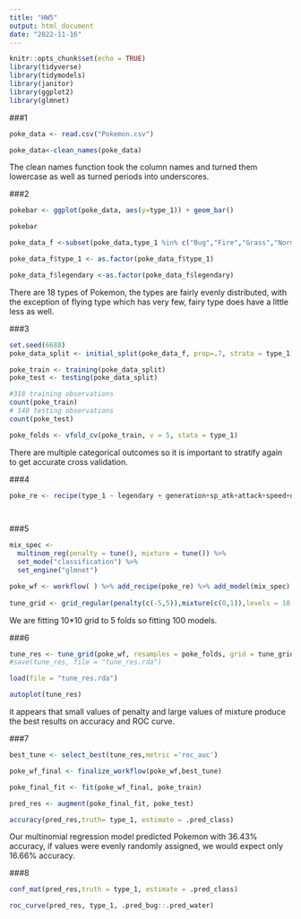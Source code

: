 ```yaml
---
title: "HW5"
output: html_document
date: "2022-11-16"
---
```


```r
knitr::opts_chunk$set(echo = TRUE)
library(tidyverse)
library(tidymodels)
library(janitor)
library(ggplot2)
library(glmnet)


```

###1
```r
poke_data <- read.csv("Pokemon.csv")

poke_data<-clean_names(poke_data)


```

The clean names function took the column names and turned them lowercase as well as turned periods into underscores.

###2
```r
pokebar <- ggplot(poke_data, aes(y=type_1)) + geom_bar()

pokebar

poke_data_f <-subset(poke_data,type_1 %in% c("Bug","Fire","Grass","Normal","Water","Psychic"))  

poke_data_f$type_1 <- as.factor(poke_data_f$type_1)  

poke_data_f$legendary <-as.factor(poke_data_f$legendary)
```
There are 18 types of Pokemon, the types are fairly evenly distributed, with the exception of flying type which has very few, fairy type does have a little less as well. 

###3
```r
set.seed(6688)
poke_data_split <- initial_split(poke_data_f, prop=.7, strata = type_1) 

poke_train <- training(poke_data_split)
poke_test <- testing(poke_data_split)

#318 training observations
count(poke_train)
# 140 testing observations
count(poke_test)

poke_folds <- vfold_cv(poke_train, v = 5, stata = type_1)

```
There are multiple categorical outcomes so it is important to stratify again to get accurate cross validation.

###4
```r
poke_re <- recipe(type_1 ~ legendary + generation+sp_atk+attack+speed+defense+hp+sp_def, data = poke_train) %>% step_dummy(c(legendary,generation)) %>% step_normalize(all_numeric_predictors())

 


```

###5

```r
mix_spec <- 
  multinom_reg(penalty = tune(), mixture = tune()) %>% 
  set_mode("classification") %>% 
  set_engine("glmnet")

poke_wf <- workflow( ) %>% add_recipe(poke_re) %>% add_model(mix_spec)
  
tune_grid <- grid_regular(penalty(c(-5,5)),mixture(c(0,1)),levels = 10)


```
We are fitting 10*10 grid to 5 folds so fitting 100 models.


###6
```r
tune_res <- tune_grid(poke_wf, resamples = poke_folds, grid = tune_grid)
#save(tune_res, file = "tune_res.rda")

```

```r
load(file = "tune_res.rda")

autoplot(tune_res)
```

it appears that small values of penalty and large values of mixture produce the best results on accuracy and ROC curve.

###7
```r
best_tune <- select_best(tune_res,metric ='roc_auc')

poke_wf_final <- finalize_workflow(poke_wf,best_tune)

poke_final_fit <- fit(poke_wf_final, poke_train)

pred_res <- augment(poke_final_fit, poke_test) 

accuracy(pred_res,truth= type_1, estimate = .pred_class) 

```

Our multinomial regression model predicted Pokemon with 36.43% accuracy, if values were evenly randomly assigned, we would expect only 16.66% accuracy.

###8
```r

conf_mat(pred_res,truth = type_1, estimate = .pred_class) 

roc_curve(pred_res, type_1, .pred_bug::.pred_water)


```